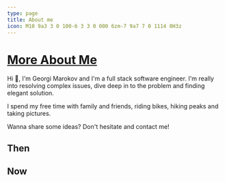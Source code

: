 ```yaml
---
type: page
title: About me
icon: M10 9a3 3 0 100-6 3 3 0 000 6zm-7 9a7 7 0 1114 0H3z
---
```


<h1 className="m-page-heading">
  <a href="moreaboutme">More About Me</a>
</h1>

Hi 👋, I'm Georgi Marokov and I'm a full stack software engineer. I'm really into resolving complex issues, dive deep in
to the problem and finding elegant solution.

I spend my free time with family and friends, riding bikes, hiking peaks and taking pictures.

Wanna share some ideas? Don't hesitate and contact me!

## Then

## Now
